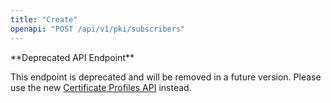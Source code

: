 ```yaml
---
title: "Create"
openapi: "POST /api/v1/pki/subscribers"
---
```


<Warning>
**Deprecated API Endpoint**

This endpoint is deprecated and will be removed in a future version. Please use the new [Certificate Profiles API](/api-reference/endpoints/certificate-profiles) instead.
</Warning>
